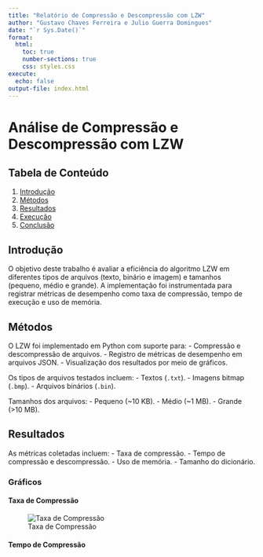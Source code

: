 ```yaml
---
title: "Relatório de Compressão e Descompressão com LZW"
author: "Gustavo Chaves Ferreira e Julio Guerra Domingues"
date: "`r Sys.Date()`"
format:
  html:
    toc: true
    number-sections: true
    css: styles.css
execute:
  echo: false
output-file: index.html
---
```


# Análise de Compressão e Descompressão com LZW

## Tabela de Conteúdo
1. [Introdução](#introdução)
2. [Métodos](#métodos)
3. [Resultados](#resultados)
4. [Execução](#execução)
5. [Conclusão](#conclusão)


## Introdução
O objetivo deste trabalho é avaliar a eficiência do algoritmo LZW em diferentes tipos de arquivos (texto, binário e imagem) e tamanhos (pequeno, médio e grande). A implementação foi instrumentada para registrar métricas de desempenho como taxa de compressão, tempo de execução e uso de memória.

## Métodos
O LZW foi implementado em Python com suporte para:
- Compressão e descompressão de arquivos.
- Registro de métricas de desempenho em arquivos JSON.
- Visualização dos resultados por meio de gráficos.

Os tipos de arquivos testados incluem:
- Textos (`.txt`).
- Imagens bitmap (`.bmp`).
- Arquivos binários (`.bin`).

Tamanhos dos arquivos:
- Pequeno (~10 KB).
- Médio (~1 MB).
- Grande (>10 MB).

## Resultados
As métricas coletadas incluem:
- Taxa de compressão.
- Tempo de compressão e descompressão.
- Uso de memória.
- Tamanho do dicionário.

### Gráficos

#### Taxa de Compressão
![Taxa de Compressão](./results/compression_ratio.png)

#### Tempo de Compressão